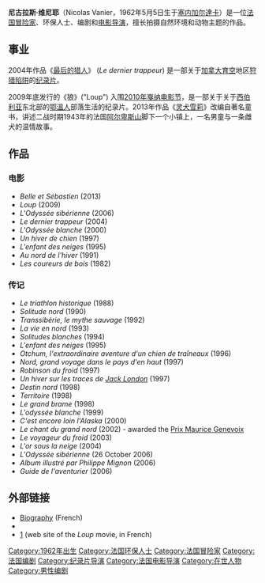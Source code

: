 '''尼古拉斯·维尼耶'''（Nicolas Vanier，1962年5月5日生于[[塞内加尔|塞内加尔]][[達卡|達卡]]）是一位[[法国|法国]][[冒险家|冒险家]]、环保人士、编剧和[[电影导演|电影导演]]，擅长拍摄自然环境和动物主题的作品。

== 事业 ==
2004年作品《[[最后的猎人|最后的猎人]]》 (''Le dernier trappeur'') 是一部关于[[加拿大|加拿大]][[育空|育空]]地区[[狩猎陷阱|狩猎陷阱]]的[[纪录片|纪录片]]。

2009年底发行的《狼》("Loup") 入围[[2010年戛纳电影节|2010年戛纳电影节]]，是一部关于关于[[西伯利亚|西伯利亚]]东北部的[[鄂溫人|鄂溫人]]部落生活的纪录片。2013年作品《[[灵犬雪莉|灵犬雪莉]]》改编自著名童书，讲述二战时期1943年的法国[[阿尔卑斯山|阿尔卑斯山]]脚下一个小镇上，一名男童与一条雌犬的温情故事。

==作品==
===电影===
*''Belle et Sébastien'' (2013)
*''Loup'' (2009)
*''L'Odyssée sibérienne'' (2006)
*''Le dernier trappeur'' (2004)
*''L'Odyssée blanche'' (2000)
*''Un hiver de chien'' (1997)
*''L'enfant des neiges'' (1995)
*''Au nord de l'hiver'' (1991)
*''Les coureurs de bois'' (1982)

===传记===
*''Le triathlon historique'' (1988)
*''Solitude nord'' (1990)
*''Transsibérie, le mythe sauvage'' (1992)
*''La vie en nord'' (1993)
*''Solitudes blanches'' (1994)
*''L'enfant des neiges'' (1995)
*''Otchum, l'extraordinaire aventure d'un chien de traîneaux'' (1996)
*''Nord, grand voyage dans le pays d'en haut'' (1997)
*''Robinson du froid'' (1997)
*''Un hiver sur les traces de [[Jack_London|Jack London]]'' (1997)
*''Destin nord'' (1998)
*''Territoire'' (1998)
*''Le grand brame'' (1998)
*''L'odyssée blanche'' (1999)
*''C'est encore loin l'Alaska'' (2000)
*''Le chant du grand nord'' (2002) - awarded the [[Prix_Maurice_Genevoix|Prix Maurice Genevoix]]
*''Le voyageur du froid'' (2003)
*''L'or sous la neige'' (2004)
*''L'Odyssée sibérienne'' (26 October 2006)
*''Album illustré par Philippe Mignon'' (2006)
*''Guide de l'aventurier'' (2006)

==外部链接==
* [http://www.gala.fr/les_stars/leurs_bio/nicolas_vanier Biography] {{Wayback|url=http://www.gala.fr/les_stars/leurs_bio/nicolas_vanier |date=20100107034424 }} (French)
* {{IMDb name|1534640}}
* [http://www.loup-lefilm.com/] {{Wayback|url=http://www.loup-lefilm.com/ |date=20130605235751 }} (web site of the ''Loup'' movie, in French)

{{Authority control}}
{{DEFAULTSORT:Vanier, Nicolas}}
[[Category:1962年出生|Category:1962年出生]]
[[Category:法国环保人士|Category:法国环保人士]]
[[Category:法国冒险家|Category:法国冒险家]]
[[Category:法国编剧|Category:法国编剧]]
[[Category:纪录片导演|Category:纪录片导演]]
[[Category:法国电影导演|Category:法国电影导演]]
[[Category:在世人物|Category:在世人物]]
[[Category:男性编剧|Category:男性编剧]]